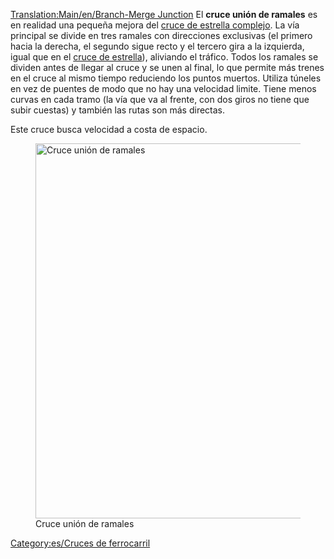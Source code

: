 [[Translation:Main/en/Branch-Merge Junction]]{{es/Menú de Cruces}}
El '''cruce unión de ramales''' es en realidad una pequeña mejora del [[Main/es/Cruce de estrella complejo|cruce de estrella complejo]]. La vía principal se divide en tres ramales con direcciones exclusivas (el primero hacia la derecha, el segundo sigue recto y el tercero gira a la izquierda, igual que en el [[Main/es/Cruce de estrella|cruce de estrella]]), aliviando el tráfico. Todos los ramales se dividen antes de llegar al cruce y se unen al final, lo que permite más trenes en el cruce al mismo tiempo reduciendo los puntos muertos. Utiliza túneles en vez de puentes de modo que no hay una velocidad limite. Tiene menos curvas en cada tramo (la vía que va al frente, con dos giros no tiene que subir cuestas) y también las rutas son más directas. 

Este cruce busca velocidad a costa de espacio.

[[File:en/Branch-Merge Junction.png|none|thumb|600px|Cruce unión de ramales]]

{{Template:Criterios sobre cruces/Es|Caro|4|1|0|1|1|1|0|1|0|0|0||Los trenes averiados solo afectan a una vía.|
*Puede admitir una gran cantidad de trenes al mismo tiempo.
*Curvas muy cerradas, lo que puede afectar a la velocidad.
*Área: 19 x 19
}}

[[Category:es/Cruces de ferrocarril]]